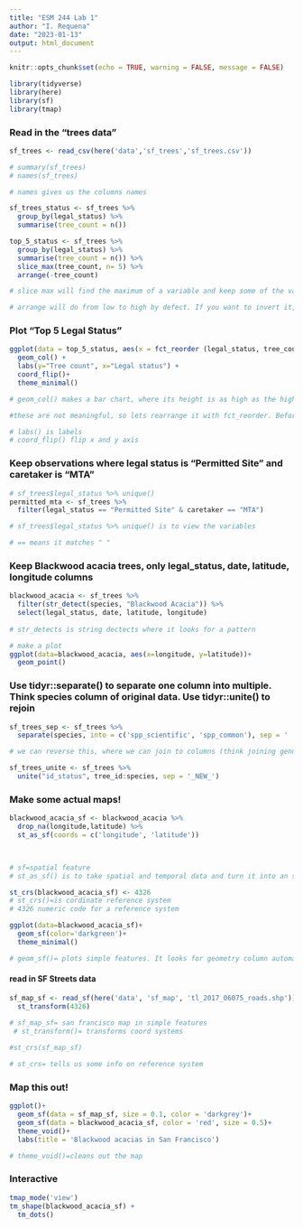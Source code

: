 ```yaml
---
title: "ESM 244 Lab 1"
author: "I. Requena"
date: "2023-01-13"
output: html_document
---
```


```r
knitr::opts_chunk$set(echo = TRUE, warning = FALSE, message = FALSE)

library(tidyverse)
library(here)
library(sf)
library(tmap)

```

### Read in the "trees data"
```r
sf_trees <- read_csv(here('data','sf_trees','sf_trees.csv'))

# summary(sf_trees)
# names(sf_trees) 

# names gives us the columns names

sf_trees_status <- sf_trees %>% 
  group_by(legal_status) %>% 
  summarise(tree_count = n())

top_5_status <- sf_trees %>% 
  group_by(legal_status) %>% 
  summarise(tree_count = n()) %>% 
  slice_max(tree_count, n= 5) %>% 
  arrange(-tree_count)

# slice max will find the maximum of a variable and keep some of the values (in this case it keeps the top 5)

# arrange will do from low to high by defect. If you want to invert it, put a minus - sign before tree_count arrange(-tree_count)
```

### Plot "Top 5 Legal Status"
```r
ggplot(data = top_5_status, aes(x = fct_reorder (legal_status, tree_count), y = tree_count))+
  geom_col() +
  labs(y="Tree count", x="Legal status") +
  coord_flip()+
  theme_minimal()

# geom_col() makes a bar chart, where its height is as high as the highest y bar.

#these are not meaningful, so lets rearrange it with fct_reorder. Before it was aes(x=legal_status, y= tree_count)

# labs() is labels
# coord_flip() flip x and y axis

```


### Keep observations where legal status is "Permitted Site" and caretaker is "MTA"

```r
# sf_trees$legal_status %>% unique()
permitted_mta <- sf_trees %>% 
  filter(legal_status == "Permitted Site" & caretaker == "MTA")

# sf_trees$legal_status %>% unique() is to view the variables

# == means it matches " "
```

### Keep Blackwood acacia trees, only legal_status, date, latitude, longitude columns

```r
blackwood_acacia <- sf_trees %>% 
  filter(str_detect(species, "Blackwood Acacia")) %>% 
  select(legal_status, date, latitude, longitude) 
         
# str_detects is string dectects where it looks for a pattern

# make a plot
ggplot(data=blackwood_acacia, aes(x=longitude, y=latitude))+
  geom_point()
```

### Use tidyr::separate() to separate one column into multiple. Think species column of original data. Use tidyr::unite() to rejoin
```r
sf_trees_sep <- sf_trees %>% 
  separate(species, into = c('spp_scientific', 'spp_common'), sep = ' :: ')

# we can reverse this, where we can join to columns (think joining genus and species)

sf_trees_unite <- sf_trees %>% 
  unite("id_status", tree_id:species, sep = '_NEW_')
```

### Make some actual maps!

```r
blackwood_acacia_sf <- blackwood_acacia %>% 
  drop_na(longitude,latitude) %>% 
  st_as_sf(coords = c('longitude', 'latitude'))


  
# sf=spatial feature
# st_as_sf() is to take spatial and temporal data and turn it into an sf geometry feature 

st_crs(blackwood_acacia_sf) <- 4326
# st_crs()=is cordinate reference system
# 4326 numeric code for a reference system

ggplot(data=blackwood_acacia_sf)+
  geom_sf(color='darkgreen')+
  theme_minimal()

# geom_sf()= plots simple features. It looks for geometry column automatically
```

#### read in SF Streets data
```r
sf_map_sf <- read_sf(here('data', 'sf_map', 'tl_2017_06075_roads.shp')) %>% 
  st_transform(4326)
  
# sf_map_sf= san francisco map in simple features
 # st_transform()= transforms coord systems

#st_crs(sf_map_sf)

# st_crs= tells us some info on reference system
```

### Map this out!
```r
ggplot()+
  geom_sf(data = sf_map_sf, size = 0.1, color = 'darkgrey')+
  geom_sf(data = blackwood_acacia_sf, color = 'red', size = 0.5)+
  theme_void()+
  labs(title = 'Blackwood acacias in San Francisco')

# theme_void()=cleans out the map
```

### Interactive 
```r
tmap_mode('view')
tm_shape(blackwood_acacia_sf) + 
  tm_dots()
```

























